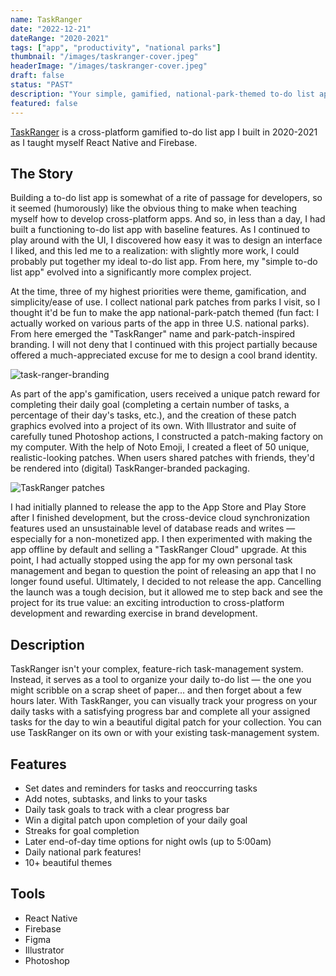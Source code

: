 ```yaml
---
name: TaskRanger
date: "2022-12-21"
dateRange: "2020-2021"
tags: ["app", "productivity", "national parks"]
thumbnail: "/images/taskranger-cover.jpeg"
headerImage: "/images/taskranger-cover.jpeg"
draft: false
status: "PAST"
description: "Your simple, gamified, national-park-themed to-do list app"
featured: false
---
```


[TaskRanger](https://taskranger.app/) is a cross-platform gamified to-do list app I built in 2020-2021 as I taught myself React Native and Firebase.

## The Story

Building a to-do list app is somewhat of a rite of passage for developers, so it seemed (humorously) like the obvious thing to make when teaching myself how to develop cross-platform apps. And so, in less than a day, I had built a functioning to-do list app with baseline features. As I continued to play around with the UI, I discovered how easy it was to design an interface I liked, and this led me to a realization: with slightly more work, I could probably put together my ideal to-do list app. From here, my "simple to-do list app" evolved into a significantly more complex project.

At the time, three of my highest priorities were theme, gamification, and simplicity/ease of use. I collect national park patches from parks I visit, so I thought it'd be fun to make the app national-park-patch themed (fun fact: I actually worked on various parts of the app in three U.S. national parks). From here emerged the "TaskRanger" name and park-patch-inspired branding. I will not deny that I continued with this project partially because offered a much-appreciated excuse for me to design a cool brand identity.

![task-ranger-branding](https://res-4.cloudinary.com/hh7hlqnqs/image/upload/q_auto/v1/ghost-blog-images/taskranger-style-guide.jpg)

As part of the app's gamification, users received a unique patch reward for completing their daily goal (completing a certain number of tasks, a percentage of their day's tasks, etc.), and the creation of these patch graphics evolved into a project of its own. With Illustrator and suite of carefully tuned Photoshop actions, I constructed a patch-making factory on my computer. With the help of Noto Emoji, I created a fleet of 50 unique, realistic-looking patches. When users shared patches with friends, they'd be rendered into (digital) TaskRanger-branded packaging.

![TaskRanger patches](https://res-3.cloudinary.com/hh7hlqnqs/image/upload/q_auto/v1/ghost-blog-images/taskranger-patch-collection.jpg)

I had initially planned to release the app to the App Store and Play Store after I finished development, but the cross-device cloud synchronization features used an unsustainable level of database reads and writes — especially for a non-monetized app. I then experimented with making the app offline by default and selling a "TaskRanger Cloud" upgrade. At this point, I had actually stopped using the app for my own personal task management and began to question the point of releasing an app that I no longer found useful. Ultimately, I decided to not release the app. Cancelling the launch was a tough decision, but it allowed me to step back and see the project for its true value: an exciting introduction to cross-platform development and rewarding exercise in brand development.

## Description

TaskRanger isn't your complex, feature-rich task-management system. Instead, it serves as a tool to organize your daily to-do list — the one you might scribble on a scrap sheet of paper... and then forget about a few hours later. With TaskRanger, you can visually track your progress on your daily tasks with a satisfying progress bar and complete all your assigned tasks for the day to win a beautiful digital patch for your collection. You can use TaskRanger on its own or with your existing task-management system.

## Features

- Set dates and reminders for tasks and reoccurring tasks
- Add notes, subtasks, and links to your tasks
- Daily task goals to track with a clear progress bar
- Win a digital patch upon completion of your daily goal
- Streaks for goal completion
- Later end-of-day time options for night owls (up to 5:00am)
- Daily national park features!
- 10+ beautiful themes

## Tools

- React Native
- Firebase
- Figma
- Illustrator
- Photoshop
